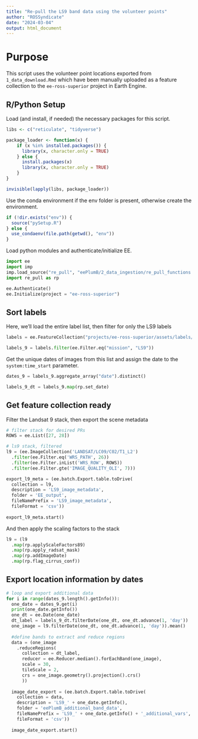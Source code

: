 ```yaml
---
title: "Re-pull the LS9 band data using the volunteer points"
author: "ROSSyndicate"
date: "2024-03-04"
output: html_document
---
```


# Purpose

This script uses the volunteer point locations exported from `1_data_download.Rmd` which have been manually uploaded as a feature collection to the `ee-ross-superior` project in Earth Engine.

## R/Python Setup

Load (and install, if needed) the necessary packages for this script.

```r
libs <- c("reticulate", "tidyverse")

package_loader <- function(x) {
    if (x %in% installed.packages()) {
      library(x, character.only = TRUE)
    } else {
      install.packages(x)
      library(x, character.only = TRUE)
    }
}

invisible(lapply(libs, package_loader))
```

Use the conda environment if the env folder is present, otherwise create the environment.

```r
if (!dir.exists("env")) {
  source("pySetup.R")
} else {
  use_condaenv(file.path(getwd(), "env"))
}
```

Load python modules and authenticate/initialize EE.

```python
import ee
import imp
imp.load_source("re_pull", "eePlumB/2_data_ingestion/re_pull_functions.py")
import re_pull as rp

ee.Authenticate()
ee.Initialize(project = "ee-ross-superior")
```

## Sort labels

Here, we'll load the entire label list, then filter for only the LS9 labels

```python
labels = ee.FeatureCollection("projects/ee-ross-superior/assets/labels/collated_label_data_v2023-07-20")

labels_9 = labels.filter(ee.Filter.eq("mission", "LS9"))
```

Get the unique dates of images from this list and assign the date to the `system:time_start` parameter.

```python
dates_9 = labels_9.aggregate_array("date").distinct()

labels_9_dt = labels_9.map(rp.set_date)
```

## Get feature collection ready

Filter the Landsat 9 stack, then export the scene metadata

```python
# filter stack for desired PRs
ROWS = ee.List([27, 28])

# ls9 stack, filtered
l9 = (ee.ImageCollection('LANDSAT/LC09/C02/T1_L2')
  .filter(ee.Filter.eq('WRS_PATH', 26))
  .filter(ee.Filter.inList('WRS_ROW', ROWS))
  .filter(ee.Filter.gte('IMAGE_QUALITY_OLI', 7)))

export_l9_meta = (ee.batch.Export.table.toDrive(
  collection = l9,
  description = 'LS9_image_metadata',
  folder = 'EE_output',
  fileNamePrefix = 'LS9_image_metadata',
  fileFormat = 'csv'))
  
export_l9_meta.start()

```

And then apply the scaling factors to the stack

```python
l9 = (l9
  .map(rp.applyScaleFactors89)
  .map(rp.apply_radsat_mask)
  .map(rp.addImageDate)
  .map(rp.flag_cirrus_conf))

```

## Export location information by dates

```python
# loop and export additional data
for i in range(dates_9.length().getInfo()):
  one_date = dates_9.get(i)
  print(one_date.getInfo())
  one_dt = ee.Date(one_date)
  dt_label = labels_9_dt.filterDate(one_dt, one_dt.advance(1, 'day'))
  one_image = l9.filterDate(one_dt, one_dt.advance(1, 'day')).mean()
  
  #define bands to extract and reduce regions
  data = (one_image
    .reduceRegions(
      collection = dt_label,
      reducer = ee.Reducer.median().forEachBand(one_image),
      scale = 30,
      tileScale = 2,
      crs = one_image.geometry().projection().crs()
      ))
  
  image_date_export = (ee.batch.Export.table.toDrive(
    collection = data,
    description = 'LS9_' + one_date.getInfo(),
    folder = 'eePlumB_additional_band_data',
    fileNamePrefix = 'LS9_' + one_date.getInfo() + '_additional_vars',
    fileFormat = 'csv'))
    
  image_date_export.start()

```
